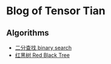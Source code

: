 # Blog of Tensor Tian

## Algorithms

- [二分查找 binary search](/alg/binary-search)
- [红黑树 Red Black Tree](/alg/red-black-tree)
